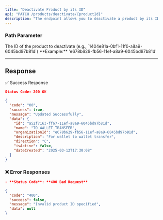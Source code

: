```yaml
---
title: "Deactivate Product by its ID"
api: "PATCH /products/deactivate/{productId}"
description: "The endpoint allows you to deactivate a product by its ID."
---
```


### **Path Parameter**
<ParamField body="productId" type="string" required>
	The ID of the product to deactivate (e.g., `1404e81a-0bf1-11f0-a8a9-6045bd97b81d`)
	**Example:** 'e678b629-fb56-11ef-a8a9-6045bd97b81d'
</ParamField>

---

## Response
✅ Success Response
```json
Status Code: 200 OK

{
  "code": "00",
  "success": true,
  "message": "Updated Successfully",
  "data": {
    "id": "a52f7163-ff67-11ef-a8a9-6045bd97b81d",
    "name": "TO_WALLET_TRANSFER",
    "organizationId": "e678b629-fb56-11ef-a8a9-6045bd97b81d",
    "description": "For wallet to wallet transfer",
    "direction": "C",
    "isActive": false,
    "dateCreated": "2025-03-12T17:30:08"
  }
}

```


### ❌ Error Responses
```json
- **Status Code**: **400 Bad Request**

{
  "code": "400",
  "success": false,
  "message": "Invalid product ID specified",
  "data": null
}